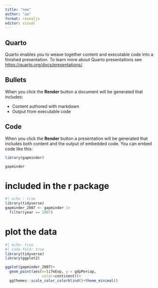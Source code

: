 ---
title: "new"
author: "aa"
format: revealjs
editor: visual
---

## Quarto

Quarto enables you to weave together content and executable code into a finished presentation. To learn more about Quarto presentations see <https://quarto.org/docs/presentations/>.

## Bullets

When you click the **Render** button a document will be generated that includes:

-   Content authored with markdown
-   Output from executable code

## Code

When you click the **Render** button a presentation will be generated that includes both content and the output of embedded code. You can embed code like this:

```{r}
library(gapminder)

gapminder

```

# included in the r package

```{r}
#| echo : true
library(tidyverse)
gapminder_2007 <- gapminder |> 
  filter(year == 2007)
```

# plot the data

```{r}
#| echo: true
#| code-fold: true
library(tidyverse)
library(ggplot2)

ggplot(gapminder_2007)+
  geom_point(aes(x=lifeExp, y = gdpPercap,
                 color=continent))+
  ggthemes::scale_color_colorblind()+theme_minimal()
```
